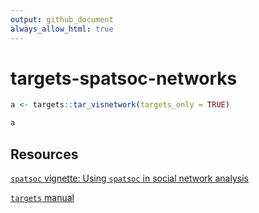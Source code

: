 ```yaml
---
output: github_document
always_allow_html: true
---
```


# targets-spatsoc-networks


```r
a <- targets::tar_visnetwork(targets_only = TRUE)
```

```r
a
```

## Resources

[`spatsoc` vignette: Using `spatsoc` in social network analysis](https://docs.ropensci.org/spatsoc/articles/using-in-sna.html)

[`targets` manual](https://books.ropensci.org/targets/)
